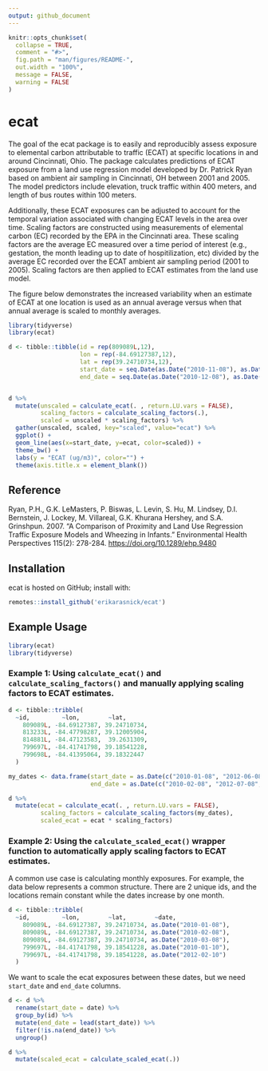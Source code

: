 ```yaml
---
output: github_document
---
```


<!-- README.md is generated from README.Rmd. Please edit that file -->

```r
knitr::opts_chunk$set(
  collapse = TRUE,
  comment = "#>",
  fig.path = "man/figures/README-",
  out.width = "100%",
  message = FALSE, 
  warning = FALSE
)
```

# ecat

The goal of the ecat package is to easily and reproducibly assess exposure to elemental carbon attributable to traffic (ECAT) at specific locations in and around Cincinnati, Ohio. The package calculates predictions of ECAT exposure from a land use regression model developed by Dr. Patrick Ryan based on ambient air sampling in Cincinnati, OH between 2001 and 2005. The model predictors include elevation, truck traffic within 400 meters, and length of bus routes within 100 meters.

Additionally, these ECAT exposures can be adjusted to account for the temporal variation associated with changing ECAT levels in the area over time. Scaling factors are constructed using measurements of elemental carbon (EC) recorded by the EPA in the Cincinnati area. These scaling factors are the average EC measured over a time period of interest (e.g., gestation, the month leading up to date of  hospitilization, etc) divided by the average EC recorded over the ECAT ambient air sampling period (2001 to 2005). Scaling factors are then applied to ECAT estimates from the land use model.

The figure below demonstrates the increased variability when an estimate of ECAT at one location is used as an annual average versus when that annual average is scaled to monthly averages.

```r
library(tidyverse)
library(ecat)

d <- tibble::tibble(id = rep(809089L,12),
                    lon = rep(-84.69127387,12),
                    lat = rep(39.24710734,12),
                    start_date = seq.Date(as.Date("2010-11-08"), as.Date("2011-10-08"), by="month"),
                    end_date = seq.Date(as.Date("2010-12-08"), as.Date("2011-11-08"), by="month"))


d %>% 
  mutate(unscaled = calculate_ecat(. , return.LU.vars = FALSE), 
         scaling_factors = calculate_scaling_factors(.), 
         scaled = unscaled * scaling_factors) %>% 
  gather(unscaled, scaled, key="scaled", value="ecat") %>% 
  ggplot() +
  geom_line(aes(x=start_date, y=ecat, color=scaled)) +
  theme_bw() +
  labs(y = "ECAT (ug/m3)", color="") +
  theme(axis.title.x = element_blank())
```


## Reference

Ryan, P.H., G.K. LeMasters, P. Biswas, L. Levin, S. Hu, M. Lindsey, D.I. Bernstein, J. Lockey, M. Villareal, 
  G.K. Khurana Hershey, and S.A. Grinshpun. 2007. "A Comparison of Proximity and Land Use Regression Traffic Exposure Models 
  and Wheezing in Infants." Environmental Health Perspectives 115(2): 278-284. [https://doi.org/10.1289/ehp.9480](https://doi.org/10.1289/ehp.9480)

## Installation

ecat is hosted on GitHub; install with:

```r
remotes::install_github('erikarasnick/ecat')
```

## Example Usage

```r
library(ecat)
library(tidyverse)
```

### Example 1: Using `calculate_ecat()` and `calculate_scaling_factors()` and manually applying scaling factors to ECAT estimates.

```r
d <- tibble::tribble(
  ~id,         ~lon,        ~lat,
    809089L, -84.69127387, 39.24710734,
    813233L, -84.47798287, 39.12005904,
    814881L, -84.47123583,  39.2631309,
    799697L, -84.41741798, 39.18541228,
    799698L, -84.41395064, 39.18322447
  )

my_dates <- data.frame(start_date = as.Date(c("2010-01-08", "2012-06-08", "2010-01-09", "2015-04-09", "2010-01-10")),
                       end_date = as.Date(c("2010-02-08", "2012-07-08", "2010-02-09", "2015-05-09", "2010-02-10")))

d %>% 
  mutate(ecat = calculate_ecat(. , return.LU.vars = FALSE), 
         scaling_factors = calculate_scaling_factors(my_dates), 
         scaled_ecat = ecat * scaling_factors)
```

### Example 2: Using the `calculate_scaled_ecat()` wrapper function to automatically apply scaling factors to ECAT estimates.

A common use case is calculating monthly exposures.  For example, the data below represents a common structure.  There are 2 unique ids, and the locations remain constant while the dates increase by one month. 

```r
d <- tibble::tribble(
  ~id,         ~lon,        ~lat,        ~date,
    809089L, -84.69127387, 39.24710734, as.Date("2010-01-08"),
    809089L, -84.69127387, 39.24710734, as.Date("2010-02-08"),
    809089L, -84.69127387, 39.24710734, as.Date("2010-03-08"),
    799697L, -84.41741798, 39.18541228, as.Date("2010-01-10"),
    799697L, -84.41741798, 39.18541228, as.Date("2012-02-10")
  )
```

We want to scale the ecat exposures between these dates, but we need `start_date` and `end_date` columns.

```r
d <- d %>% 
  rename(start_date = date) %>% 
  group_by(id) %>% 
  mutate(end_date = lead(start_date)) %>% 
  filter(!is.na(end_date)) %>% 
  ungroup()
```


```r
d %>% 
  mutate(scaled_ecat = calculate_scaled_ecat(.))
```




